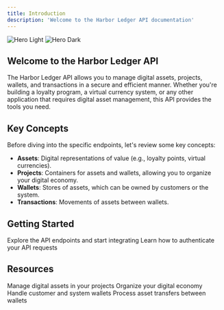 ```yaml
---
title: Introduction
description: 'Welcome to the Harbor Ledger API documentation'
---
```


<img
  className="block dark:hidden"
  src="/images/hero-light.svg"
  alt="Hero Light"
/>
<img
  className="hidden dark:block"
  src="/images/hero-dark.svg"
  alt="Hero Dark"
/>

## Welcome to the Harbor Ledger API

The Harbor Ledger API allows you to manage digital assets, projects, wallets, and transactions in a secure and efficient manner. Whether you're building a loyalty program, a virtual currency system, or any other application that requires digital asset management, this API provides the tools you need.

## Key Concepts

Before diving into the specific endpoints, let's review some key concepts:

- **Assets**: Digital representations of value (e.g., loyalty points, virtual currencies).
- **Projects**: Containers for assets and wallets, allowing you to organize your digital economy.
- **Wallets**: Stores of assets, which can be owned by customers or the system.
- **Transactions**: Movements of assets between wallets.

## Getting Started

<CardGroup cols={2}>
  <Card
    title="API Reference"
    icon="code"
    href="/api-reference/introduction"
  >
    Explore the API endpoints and start integrating
  </Card>
  <Card
    title="Authentication"
    icon="lock"
    href="/api-reference/authentication"
  >
    Learn how to authenticate your API requests
  </Card>
</CardGroup>

## Resources

<CardGroup cols={2}>
  <Card
    title="Assets"
    icon="coins"
    href="/essentials/asset"
  >
    Manage digital assets in your projects
  </Card>
  <Card
    title="Projects"
    icon="folder-tree"
    href="/essentials/project"
  >
    Organize your digital economy
  </Card>
  <Card
    title="Wallets"
    icon="wallet"
    href="/essentials/wallet"
  >
    Handle customer and system wallets
  </Card>
  <Card
    title="Transactions"
    icon="money-bill-transfer"
    href="/essentials/transaction"
  >
    Process asset transfers between wallets
  </Card>
</CardGroup>
